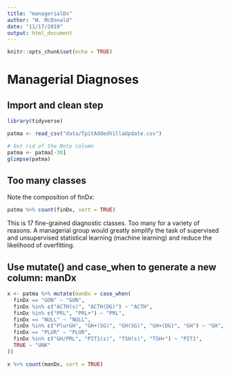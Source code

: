 ```yaml
---
title: "managerialDx"
author: "W. McDonald"
date: "11/17/2019"
output: html_document
---
```


```r
knitr::opts_chunk$set(echo = TRUE)
```

# Managerial Diagnoses

## Import and clean step

```r
library(tidyverse)

patma <- read_csv("data/TpitAddedVillaUpdate.csv")

# Get rid of the Note column
patma <- patma[-30]
glimpse(patma)
```

## Too many classes

Note the composition of finDx:

```r
patma %>% count(finDx, sort = TRUE)
```

This is 17 fine-grained diagnostic classes. Too many for a variety of reasons. A managerial group would greatly simplify the task of supervised and unsupervised statistical learning (machine learning) and reduce the likelihood of overfitting. 

## Use mutate() and case_when to generate a new column: manDx

```r
x <- patma %>% mutate(manDx = case_when(
  finDx == "GON" ~ "GON",
  finDx %in% c("ACTH(s)", "ACTH(DG)") ~ "ACTH",
  finDx %in% c("PRL", "PRL+") ~ "PRL",
  finDx == "NULL" ~ "NULL",
  finDx %in% c("PlurGH", "GH+(SG)", "GH(SG)", "GH+(DG)", "GH") ~ "GH",
  finDx == "PLUR" ~ "PLUR",
  finDx %in% c("GH/PRL", "PIT1(s)", "TSH(s)", "TSH+") ~ "PIT1",
  TRUE ~ "UNK"
))

x %>% count(manDx, sort = TRUE)
```

